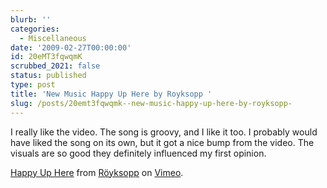 ```yaml
---
blurb: ''
categories:
  - Miscellaneous
date: '2009-02-27T00:00:00'
id: 20eMT3fqwqmK
scrubbed_2021: false
status: published
type: post
title: 'New Music Happy Up Here by Royksopp '
slug: /posts/20emt3fqwqmk--new-music-happy-up-here-by-royksopp-
---
```


I really like the video. The song is groovy, and I like it too. I
probably would have liked the song on its own, but it got a nice
bump from the video. The visuals are so good they definitely
influenced my first opinion.
  
[Happy Up Here](http://vimeo.com/3281558) from
[Röyksopp](http://vimeo.com/royksopp) on [Vimeo](http://vimeo.com).
